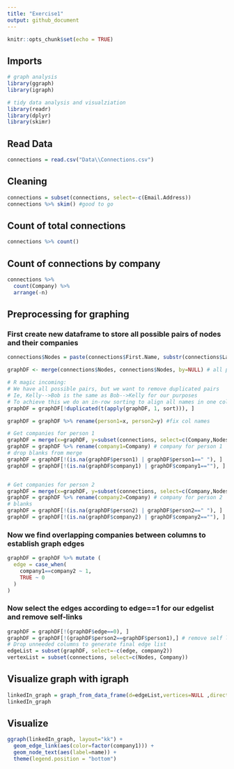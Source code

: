 ```yaml
---
title: "Exercise1"
output: github_document
---
```


```r
knitr::opts_chunk$set(echo = TRUE)
```

## Imports
```r
# graph analysis
library(ggraph)
library(igraph)

# tidy data analysis and visualziation
library(readr)
library(dplyr)
library(skimr)
```


## Read Data
```r
connections = read.csv("Data\\Connections.csv")
```


## Cleaning
```r
connections = subset(connections, select=-c(Email.Address))
connections %>% skim() #good to go
```


## Count of total connections
```r

connections %>% count()

```

## Count of connections by company
```r
connections %>% 
  count(Company) %>% 
  arrange(-n)

```



## Preprocessing for graphing
### First create new dataframe to store all possible pairs of nodes and their companies
```r
connections$Nodes = paste(connections$First.Name, substr(connections$Last.Name,0,3)) # Node names are first + first three letters of last name (I encountered some duplicates still with only using First name & first letter of last name, using three letters should solve this issue)

graphDF <- merge(connections$Nodes, connections$Nodes, by=NULL) # all possible connections

# R magic incoming:
# We have all possible pairs, but we want to remove duplicated pairs
# Ie, Kelly-->Bob is the same as Bob-->Kelly for our purposes
# To achieve this we do an in-row sorting to align all names in one column, then remove the duplicate rows
graphDF = graphDF[!duplicated(t(apply(graphDF, 1, sort))), ]

graphDF = graphDF %>% rename(person1=x, person2=y) #fix col names

# Get companies for person 1
graphDF = merge(x=graphDF, y=subset(connections, select=c(Company,Nodes)), by.x="person1", by.y="Nodes", all.x=TRUE)
graphDF = graphDF %>% rename(company1=Company) # company for person 1
# drop blanks from merge
graphDF = graphDF[!(is.na(graphDF$person1) | graphDF$person1==" "), ]
graphDF = graphDF[!(is.na(graphDF$company1) | graphDF$company1==""), ]


# Get companies for person 2
graphDF = merge(x=graphDF, y=subset(connections, select=c(Company,Nodes)), by.x="person2", by.y="Nodes", all.x=TRUE)
graphDF = graphDF %>% rename(company2=Company) # company for person 2
# blanks
graphDF = graphDF[!(is.na(graphDF$person2) | graphDF$person2==" "), ]
graphDF = graphDF[!(is.na(graphDF$company2) | graphDF$company2==""), ]


```


### Now we find overlapping companies between columns to establish graph edges
```r
graphDF = graphDF %>% mutate (
  edge = case_when(
    company1==company2 ~ 1,
    TRUE ~ 0
  )
)
```


### Now select the edges according to edge==1 for our edgelist and remove self-links
```r
graphDF = graphDF[!(graphDF$edge==0), ]
graphDF = graphDF[!(graphDF$person2==graphDF$person1),] # remove self links
# Drop unneeded columns to generate final edge list
edgeList = subset(graphDF, select=-c(edge, company2))
vertexList = subset(connections, select=c(Nodes, Company))
```




## Visualize graph with igraph
```r
linkedIn_graph = graph_from_data_frame(d=edgeList,vertices=NULL ,directed=FALSE)
linkedIn_graph

```

## Visualize
```r
ggraph(linkedIn_graph, layout="kk") +
  geom_edge_link(aes(color=factor(company1))) +
  geom_node_text(aes(label=name)) +
  theme(legend.position = "bottom")

```

